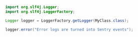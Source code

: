 ```java
import org.slf4j.Logger;
import org.slf4j.LoggerFactory;

Logger logger = LoggerFactory.getLogger(MyClass.class);

logger.error("Error logs are turned into Sentry events");
```
